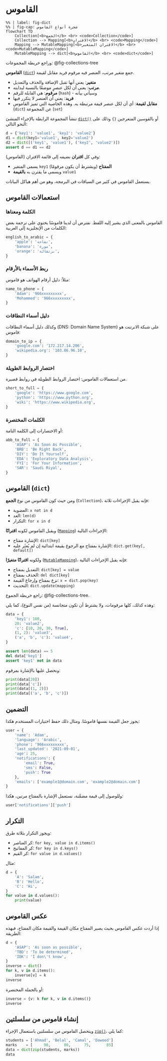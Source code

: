 # القاموس

<div class="ltr">

```mermaid
%% | label: fig-dict
%% | fig-cap: شجرة أنواع القاموس
flowchart TD
    Collection[<b>الجمع</b> <br> <code>Collection</code>]
    Collection --> Mapping[<b>الاقتران</b> <br> <code>Mapping</code>]
    Mapping --> MutableMapping[<b>الاقتران المتغير</b> <br> <code>MutableMapping</code>]
    MutableMapping --> dict[<b>القاموس</b> <br> <code>dict</code>]
```

</div>

وراجع خريطة المجموعات: @fig-collections-tree

**القاموس** ([`dict`](https://docs.python.org/3/library/stdtypes.html#dict)) جمع متغير مرتب، العنصر فيه مرقوم فريد مقابل لقيمة.

- **متغير**: يعني أنها تقبل الإضافة والحذف والتعديل
- **مرتب**: يعني أن لكل عنصرٍ موضعًا بالنسبة لبدايته.
- **مرقوم**: هي القابلة للرقم (`hash`) - وسيأتي بيانه
- **فريد**: يعني أن العنصر لا يتكرر فيها
- **مقابل لقيمة**: أي أن لكل عنصر قيمة مرتبطة به. وهذه الخاصية التي تميز القاموس (`dict`) عن المجموعة (`set`)

تنشأ المجموعة الرابطة بالإجراء المنشئ [`dict()`](https://docs.python.org/3/library/stdtypes.html#dict) أو  بالقوسين المتعرجين `{}` وذلك على النحو التالي:

```python
d = {'key1': 'value1', 'key2': 'value2'}
d1 = dict(key1='value1', key2='value2')
d2 = dict([('key1', 'value1'), ('key2', 'value2')])
assert d == d1 == d2
```

وفي كل **اقتران** نضيفه إلى قائمة الاقتران (القاموس):

- يسمى المتغير `key1` **المفتاح** (ويشترط أن يكون مرقومًا)
- ويسمى ما يقترن به **بالقيمة** `value1`

يستعمل القاموس في كثير من السياقات في البرمجة، وهو من أهم هياكل البيانات.

## استعمالات القاموس

### الكلمة ومعناها

القاموس بالمعنى الذي يشير إليه اللفظ. نفترض أن لدينا قاموسًا يحتوي على ترجمة بعض الكلمات من الإنجليزية إلى العربية:

```python
english_to_arabic = {
    'apple': 'تفاحة',
    'banana': 'موزة',
    'orange': 'برتقالة',
}
```

### ربط الأسماء بالأرقام

مثلاً: دليل أرقام الهواتف هو قاموس:

```python
name_to_phone = {
    'Adam': '966xxxxxxxxx',
    'Mohammed': '966xxxxxxxxx',
}
```

### دليل أسماء النطاقات

وكذلك دليل أسماء النطاقات (DNS: Domain Name System) على شبكة الانرتنت هو قاموس:

```python
domain_to_ip = {
    'google.com': '172.217.14.206',
    'wikipedia.org': '103.86.96.10',
}
```

### اختصار الروابط الطويلة

من استعمالات القاموس: اختصار الروابط الطويلة في روابط قصيرة.

```python
short_to_full = {
    'google': 'https://www.google.com',
    'python': 'https://www.python.org',
    'wiki': 'https://www.wikipedia.org',
}
```

### الكلمات المختصرة

أو الاختصارات إلى الكلمة التامة:

```python
abb_to_full = {
    'ASAP': 'As Soon As Possible',
    'BRB': 'Be Right Back',
    'DIY': 'Do It Yourself',
    'EDA': 'Exploratory Data Analysis',
    'FYI': 'For Your Information',
    'SAR': 'Saudi Riyal',
}
```

## القاموس (`dict`)

ومن حيث كون القاموس من نوع **الجمع** (`Collection`)، فإنه يقبل الإجراءات ثلاثة:

- العضوية: `x not in d`
- العد: `len(d)`
- التكرار: `for x in d`

ويقبل القاموس لكونه **اقترانًا** ([`Mapping`](https://docs.python.org/3/library/collections.abc.html#collections-abstract-base-classes)) الإجراءات التالية:

- الإشارة مفتاح: `dict[key]`
- الإشارة بمفتاح مع الرجوع بقيمة ابتدائية إن لم يُعثَر عليه: `dict.get(key[, default])`

ولكونه **اقترانًا متغيرًا** ([`MutableMapping`](https://docs.python.org/3/library/collections.abc.html#collections.abc.MutableMapping))، فإنه يقبل الإجراءات التالية:

- التعديل بمفتاح: `dict[key] = value`
- الحذف بمفتاح: `del dict[key]`
- نزع بمفتاح وإرجاع القيمة: `x = dict.pop(key)`
- التحديث: `dict.update(mapping)`

راجع خريطة الجموع: @fig-collections-tree.

وهذه كذلك، كلها مرقومات، ولا يشترط أن تكون متجانسة (من نفس النوع)، كما يلي:

```python
data = {
    'key1': 100,
    20: 'value2',
    'c': [10, 20, 30, True],
    (1, 2): 'value3',
    ('a', 'b', 'c'): 'value4',
}

assert len(data) == 5
del data['key1']
assert 'key1' not in data
```

ونحصل عليها بالإشارة بمرقوم:

```python
print(data[20])
print(data['c'])
print(data[(1, 2)])
print(data[('a', 'b', 'c')])
```

## التضمين

يجوز جعل القيمة نفسها قاموسًا. ومثال ذلك حفظ اختيارات المستخدم هكذا:

```python
user = {
    'name': 'Adam',
    'language': 'Arabic',
    'phone': '966xxxxxxxxx',
    'last_updated': '2021-09-01',
    'age': 25,
    'notifications': {
        'email': True,
        'sms': False,
        'push': True
    },
    'emails': ['example1@domain.com', 'example2@domain.com']
}
```

وللوصول إلى قيمة مضمَّنة، نستعمل الإشارة بالمفتاح مرتين، هكذا:

```python
user['notifications']['push']
```


## التكرار

ويجوز التكرار بثلاثة طرق:

- كر العناصر: `for key, value in d.items()`
- كر المفاتيح: `for key in d.keys()`
- كر القيم: `for value in d.values()`

مثال:

```python
d = {
    'A': 'Salam',
    'B': 'Hello',
    'C': 'Hi',
}
for value in d.values():
    print(value)
```

## عكس القاموس

إذا أردت عكس القاموس بحيث يصير المفتاح مكان القيمة والقيمة مكان المفتاح، فبهذه الطريقة:

```python
d = {
    'ASAP': 'As soon as possible',
    'TBD': 'To be determined',
    'IDK': 'I don\'t know',
}
inverse = dict()
for k, v in d.items():
    inverse[v] = k
inverse
```

أو بالجملة المختصرة:

```python
inverse = {v: k for k, v in d.items()}
inverse
```

## إنشاء قاموس من سلسلتين

ويتحصل القاموس من سلسلتين باستعمال الإجراء [`zip()`](https://docs.python.org/3/library/functions.html#zip)، كما يلي:

```python
students = ['Ahmad', 'Belal', 'Camal', 'Dawood']
marks    = [     90,      80,      75,       85]
data = dict(zip(students, marks))
data
```
